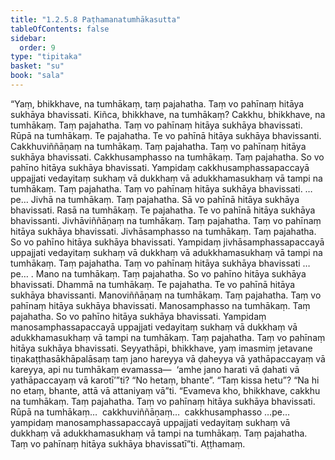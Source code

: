 ```yaml
---
title: "1.2.5.8 Paṭhamanatumhākasutta"
tableOfContents: false
sidebar:
  order: 9
type: "tipitaka"
basket: "su"
book: "sala"
---
```



<DynamicBreadcrumb />

<Division number="101" book="sala">

<Paragraph number="527" book="sala">
“Yaṃ, bhikkhave, na tumhākaṃ, taṃ pajahatha. Taṃ vo pahīnaṃ hitāya sukhāya bhavissati. Kiñca, bhikkhave, na tumhākaṃ? Cakkhu, bhikkhave, na tumhākaṃ. Taṃ pajahatha. Taṃ vo pahīnaṃ hitāya sukhāya bhavissati. Rūpā na tumhākaṃ. Te pajahatha. Te vo pahīnā hitāya sukhāya bhavissanti. Cakkhuviññāṇaṃ na tumhākaṃ. Taṃ pajahatha. Taṃ vo pahīnaṃ hitāya sukhāya bhavissati. Cakkhusamphasso na tumhākaṃ. Taṃ pajahatha. So vo pahīno hitāya sukhāya bhavissati. Yampidaṃ cakkhusamphassapaccayā uppajjati vedayitaṃ sukhaṃ vā dukkhaṃ vā adukkhamasukhaṃ vā tampi na tumhākaṃ. Taṃ pajahatha. Taṃ vo pahīnaṃ hitāya sukhāya bhavissati. …pe…
</Paragraph>

<Paragraph number="528" book="sala">
Jivhā na tumhākaṃ. Taṃ pajahatha. Sā vo pahīnā hitāya sukhāya bhavissati. Rasā na tumhākaṃ. Te pajahatha. Te vo pahīnā hitāya sukhāya bhavissanti. Jivhāviññāṇaṃ na tumhākaṃ. Taṃ pajahatha. Taṃ vo pahīnaṃ hitāya sukhāya bhavissati. Jivhāsamphasso na tumhākaṃ. Taṃ pajahatha. So vo pahīno hitāya sukhāya bhavissati. Yampidaṃ jivhāsamphassapaccayā uppajjati vedayitaṃ sukhaṃ vā dukkhaṃ vā adukkhamasukhaṃ vā tampi na tumhākaṃ. Taṃ pajahatha. Taṃ vo pahīnaṃ hitāya sukhāya bhavissati …pe… .
</Paragraph>

<Paragraph number="529" book="sala">
Mano na tumhākaṃ. Taṃ pajahatha. So vo pahīno hitāya sukhāya bhavissati. Dhammā na tumhākaṃ. Te pajahatha. Te vo pahīnā hitāya sukhāya bhavissanti. Manoviññāṇaṃ na tumhākaṃ. Taṃ pajahatha. Taṃ vo pahīnaṃ hitāya sukhāya bhavissati. Manosamphasso na tumhākaṃ. Taṃ pajahatha. So vo pahīno hitāya sukhāya bhavissati. Yampidaṃ manosamphassapaccayā uppajjati vedayitaṃ sukhaṃ vā dukkhaṃ vā adukkhamasukhaṃ vā tampi na tumhākaṃ. Taṃ pajahatha. Taṃ vo pahīnaṃ hitāya sukhāya bhavissati.
</Paragraph>

<Paragraph number="530" book="sala">
Seyyathāpi, bhikkhave, yaṃ imasmiṃ jetavane tiṇakaṭṭhasākhāpalāsaṃ taṃ jano hareyya vā ḍaheyya vā yathāpaccayaṃ vā kareyya, api nu tumhākaṃ evamassa—  ‘amhe jano harati vā ḍahati vā yathāpaccayaṃ vā karotī’”ti?
</Paragraph>

<Paragraph number="531" book="sala">
“No hetaṃ, bhante”.
</Paragraph>

<Paragraph number="532" book="sala">
“Taṃ kissa hetu”?
</Paragraph>

<Paragraph number="533" book="sala">
“Na hi no etaṃ, bhante, attā vā attaniyaṃ vā”ti.
</Paragraph>

<Paragraph number="534" book="sala">
“Evameva kho, bhikkhave, cakkhu na tumhākaṃ. Taṃ pajahatha. Taṃ vo pahīnaṃ hitāya sukhāya bhavissati. Rūpā na tumhākaṃ…  cakkhuviññāṇaṃ…  cakkhusamphasso …pe…  yampidaṃ manosamphassapaccayā uppajjati vedayitaṃ sukhaṃ vā dukkhaṃ vā adukkhamasukhaṃ vā tampi na tumhākaṃ. Taṃ pajahatha. Taṃ vo pahīnaṃ hitāya sukhāya bhavissatī”ti.

</Paragraph>
</Division>

<Paragraph number="535" type="center" book="sala">
Aṭṭhamaṃ.
</Paragraph>